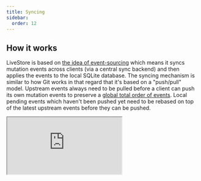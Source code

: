 ```yaml
---
title: Syncing
sidebar:
  order: 12
---
```


## How it works

LiveStore is based on [the idea of event-sourcing](/docs/reference/event-sourcing) which means it syncs mutation events across clients (via a central sync backend) and then applies the events to the local SQLite database. The syncing mechanism is similar to how Git works in that regard that it's based on a "push/pull" model. Upstream events always need to be pulled before a client can push its own mutation events to preserve a [global total order of events](https://medium.com/baseds/ordering-distributed-events-29c1dd9d1eff). Local pending events which haven't been pushed yet need to be rebased on top of the latest upstream events before they can be pushed.

<iframe src='https://www.tldraw.com/p/CWLjWxk0On_rAtjsJ4vt2?d=v-480.-234.2966.2441.RaypXEQgx30bxQnCcVFAG' style={{ height: '400px', width: '100%' }} />

## Events

A mutation event consists of the following data:
- `id`: event id
- `parentId`: parent event id
- `mutation`: mutation name (refers to a mutation definition in the schema)
- `args`: mutation arguments (encoded using the mutation's schema definition, usually JSON)

### Event ids

- Event ids: sequence integers
  - local event id to sync across client sessions

### Sync heads

- The latest event in a mutation eventlog is referred to as the "head" (similar to how Git refers to the latest commit as the "head").
- Given that LiveStore does hierarchical syncing between the client session, the client leader and the sync backend, there are three heads (i.e. the client session head, the client leader head, and the sync backend head).

## Sync backend

The sync backend acts as the global authority and determines the total order of events ("causality"). It's responsible for storing and querying mutation events and for notifying clients when new events are available.

### Requirements for sync backend

- Needs to provide an efficient way to query an ordered list of mutation events given a starting event ID (often referred to as cursor).
- Ideally provides a "reactivity" mechanism to notify clients when new mutation events are available (e.g. via WebSocket, HTTP long-polling, etc).
  - Alternatively, the client can periodically query for new events which is less efficient.

## Clients

- Each client initialy chooses a random `clientId` as its globally unique ID
  - LiveStore uses a 6-char nanoid
	- In the unlikely event of a collision which is detected by the sync backend the first time a client tries to push, the client chooses a new random `clientId`, patches the local events with the new `clientId`, and tries again.

### Local syncing across client sessions

- For adapters which support multiple client sessions (e.g. web), LiveStore also supports local syncing across client sessions (e.g. across browser tabs or worker threads).
- LiveStore does this by electing a leader thread which is responsible for syncing and persiting data locally.
- Client session events are not synced to the sync backend.

## Auth (Authentication & Authorization)

- TODO
  - Provide basic example
  - Encryption

## Advanced

### Example sequence diagram (TODO)

```mermaid

```

### Rebasing

### Merge conflicts

- Merge conflict handling isn't implemented yet (see [this issue](https://github.com/livestorejs/livestore/issues/253)).
- Merge conflict detection and resolution will be based on the upcoming [facts system functionality](https://github.com/livestorejs/livestore/issues/254).

### Compaction

- Compaction isn't implemented yet (see [this issue](https://github.com/livestorejs/livestore/issues/136))
- Compaction will be based on the upcoming [facts system functionality](https://github.com/livestorejs/livestore/issues/254).

### Partitioning

- Currently LiveStore assumes a 1:1 mapping between a mutation event log and a SQLite database.
- In the future, LiveStore aims to support multiple eventlogs (see [this issue](https://github.com/livestorejs/livestore/issues/255)).


## Design decisions / trade-offs

- Require a central sync backend to enforce a global total order of events.
  - This means LiveStore can't be used in a fully decentralized/P2P manner.
- Do rebasing on the client side (instead of on the sync backend). This allows the user to have more control over the rebase process.

## Notes

- Rich text data is best handled via CRDTs (see [#263](https://github.com/livestorejs/livestore/issues/263))

## Further reading

- Distributed Systems lecture series by Martin Kleppmann: [YouTube playlist](https://www.youtube.com/playlist?list=PLeKd45zvjcDFUEv_ohr_HdUFe97RItdiB) / [lecture notes](https://www.cl.cam.ac.uk/teaching/2122/ConcDisSys/dist-sys-notes.pdf)